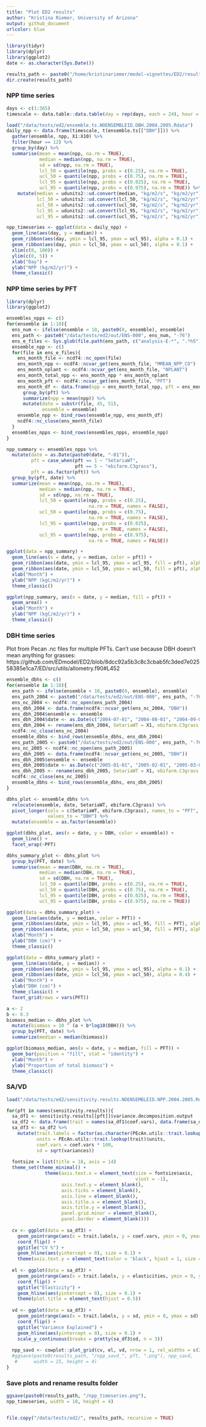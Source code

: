 ```yaml
---
title: "Plot ED2 results"
author: "Kristina Riemer, University of Arizona"
output: github_document
urlcolor: blue
---
```


```r
library(tidyr)
library(dplyr)
library(ggplot2)
date <- as.character(Sys.Date())

results_path <- paste0("/home/kristinariemer/model-vignettes/ED2/results/", date)
dir.create(results_path)
```

### NPP time series

```r
days <- c(1:365)
timescale <- data.table::data.table(day = rep(days, each = 24), hour = 0:23)

load("/data/tests/ed2/ensemble.ts.NOENSEMBLEID.DBH.2004.2005.Rdata")
daily_npp <- data.frame(timescale, t(ensemble.ts[["DBH"]])) %>%
  gather(ensemble, npp, X1:X10) %>%
  filter(hour == 12) %>%
  group_by(day) %>%
  summarise(mean = mean(npp, na.rm = TRUE),
            median = median(npp, na.rm = TRUE),
            sd = sd(npp, na.rm = TRUE),
            lcl_50 = quantile(npp, probs = c(0.25), na.rm = TRUE),
            ucl_50 = quantile(npp, probs = c(0.75), na.rm = TRUE),
            lcl_95 = quantile(npp, probs = c(0.025), na.rm = TRUE),
            ucl_95 = quantile(npp, probs = c(0.975), na.rm = TRUE)) %>% 
    mutate(median = udunits2::ud.convert(median, "kg/m2/s", "kg/m2/yr"), 
           lcl_50 = udunits2::ud.convert(lcl_50, "kg/m2/s", "kg/m2/yr"), 
           ucl_50 = udunits2::ud.convert(ucl_50, "kg/m2/s", "kg/m2/yr"), 
           lcl_95 = udunits2::ud.convert(lcl_95, "kg/m2/s", "kg/m2/yr"), 
           ucl_95 = udunits2::ud.convert(ucl_95, "kg/m2/s", "kg/m2/yr"))

npp_timeseries <- ggplot(data = daily_npp) +
  geom_line(aes(day, y = median)) +
  geom_ribbon(aes(day, ymin = lcl_95, ymax = ucl_95), alpha = 0.1) +
  geom_ribbon(aes(day, ymin = lcl_50, ymax = ucl_50), alpha = 0.1) +
  xlim(c(0, 100)) +
  ylim(c(0, 5)) +
  xlab("Day") +
  ylab("NPP (kg/m2/yr)") +
  theme_classic()
```

### NPP time series by PFT

```r
library(dplyr)
library(ggplot2)

ensembles_npps <- c()
for(ensemble in 1:10){ 
  ens_num <- ifelse(ensemble < 10, paste0(0, ensemble), ensemble)
  ens_path <- paste0("/data/tests/ed2/out/ENS-000", ens_num, "-76")
  ens_e_files <- Sys.glob(file.path(ens_path, c("analysis-E-*", ".*h5")))
  ensemble_npp <- c()
  for(file in ens_e_files){
    ens_month_file <- ncdf4::nc_open(file)
    ens_month_npp <- ncdf4::ncvar_get(ens_month_file, "MMEAN_NPP_CO")
    ens_month_nplant <- ncdf4::ncvar_get(ens_month_file, "NPLANT")
    ens_month_total_npp <- ens_month_npp * ens_month_nplant
    ens_month_pft <- ncdf4::ncvar_get(ens_month_file, "PFT")
    ens_month_df <- data.frame(npp = ens_month_total_npp, pft = ens_month_pft) %>% 
      group_by(pft) %>% 
      summarize(npp = mean(npp)) %>% 
      mutate(date = substr(file, 45, 51), 
             ensemble = ensemble)
    ensemble_npp <- bind_rows(ensemble_npp, ens_month_df)
    ncdf4::nc_close(ens_month_file)
  }
  ensembles_npps <- bind_rows(ensembles_npps, ensemble_npp)
}

npp_summary <- ensembles_npps %>% 
  mutate(date = as.Date(paste0(date, "-01")), 
         pft = case_when(pft == 1 ~ "SetariaWT", 
                         pft == 5 ~ "ebifarm.C3grass"), 
         pft = as.factor(pft)) %>% 
  group_by(pft, date) %>% 
  summarize(mean = mean(npp, na.rm = TRUE),
            median = median(npp, na.rm = TRUE),
            sd = sd(npp, na.rm = TRUE),
            lcl_50 = quantile(npp, probs = c(0.25), 
                              na.rm = TRUE, names = FALSE),
            ucl_50 = quantile(npp, probs = c(0.75), 
                              na.rm = TRUE, names = FALSE),
            lcl_95 = quantile(npp, probs = c(0.025), 
                              na.rm = TRUE, names = FALSE),
            ucl_95 = quantile(npp, probs = c(0.975), 
                              na.rm = TRUE, names = FALSE))

ggplot(data = npp_summary) +
  geom_line(aes(x = date, y = median, color = pft)) +
  geom_ribbon(aes(date, ymin = lcl_95, ymax = ucl_95, fill = pft), alpha = 0.1) +
  geom_ribbon(aes(date, ymin = lcl_50, ymax = ucl_50, fill = pft), alpha = 0.4) +
  xlab("Month") +
  ylab("NPP (kgC/m2/yr)") +
  theme_classic()

ggplot(npp_summary, aes(x = date, y = median, fill = pft)) +
  geom_area() +
  xlab("Month") +
  ylab("NPP (kgC/m2/yr)") +
  theme_classic()
```


### DBH time series

Plot from Pecan .nc files for multiple PFTs. Can't use because DBH doesn't mean anything for grasses: https://github.com/EDmodel/ED2/blob/8dcc92a5b3c8c3cbab5fc3ded7e02558385e1ca7/ED/src/utils/allometry.f90#L452

```r
ensemble_dbhs <- c()
for(ensemble in 1:10){
  ens_path <- ifelse(ensemble < 10, paste0(0, ensemble), ensemble)
  ens_path_2004 <- paste0("/data/tests/ed2/out/ENS-000", ens_path, "-76/2004.nc")
  ens_nc_2004 <- ncdf4::nc_open(ens_path_2004)
  ens_dbh_2004 <- data.frame(ncdf4::ncvar_get(ens_nc_2004, "DBH"))
  ens_dbh_2004$ensemble <- ensemble
  ens_dbh_2004$date <- as.Date(c("2004-07-01", "2004-08-01", "2004-09-01", "2004-10-01", "2004-11-01", "2004-12-01"))
  ens_dbh_2004 <- rename(ens_dbh_2004, SetariaWT = X1, ebifarm.C3grass = X2)
  ncdf4::nc_close(ens_nc_2004)
  ensemble_dbhs <- bind_rows(ensemble_dbhs, ens_dbh_2004)
  ens_path_2005 <- paste0("/data/tests/ed2/out/ENS-000", ens_path, "-76/2005.nc")
  ens_nc_2005 <- ncdf4::nc_open(ens_path_2005)
  ens_dbh_2005 <- data.frame(ncdf4::ncvar_get(ens_nc_2005, "DBH"))
  ens_dbh_2005$ensemble <- ensemble
  ens_dbh_2005$date <- as.Date(c("2005-01-01", "2005-02-01", "2005-03-01", "2005-04-01", "2005-05-01"))
  ens_dbh_2005 <- rename(ens_dbh_2005, SetariaWT = X1, ebifarm.C3grass = X2)
  ncdf4::nc_close(ens_nc_2005)
  ensemble_dbhs <- bind_rows(ensemble_dbhs, ens_dbh_2005)
}

dbhs_plot <- ensemble_dbhs %>% 
  relocate(ensemble, date, SetariaWT, ebifarm.C3grass) %>% 
  pivot_longer(cols = c(SetariaWT, ebifarm.C3grass), names_to = "PFT", 
               values_to = "DBH") %>% 
  mutate(ensemble = as.factor(ensemble))

ggplot(dbhs_plot, aes(x = date, y = DBH, color = ensemble)) +
  geom_line() +
  facet_wrap(~PFT)

dbhs_summary_plot <- dbhs_plot %>% 
  group_by(PFT, date) %>%
  summarise(mean = mean(DBH, na.rm = TRUE),
            median = median(DBH, na.rm = TRUE),
            sd = sd(DBH, na.rm = TRUE),
            lcl_50 = quantile(DBH, probs = c(0.25), na.rm = TRUE),
            ucl_50 = quantile(DBH, probs = c(0.75), na.rm = TRUE),
            lcl_95 = quantile(DBH, probs = c(0.025), na.rm = TRUE),
            ucl_95 = quantile(DBH, probs = c(0.975), na.rm = TRUE))

ggplot(data = dbhs_summary_plot) +
  geom_line(aes(date, y = median, color = PFT)) +
  geom_ribbon(aes(date, ymin = lcl_95, ymax = ucl_95, fill = PFT), alpha = 0.1) +
  geom_ribbon(aes(date, ymin = lcl_50, ymax = ucl_50, fill = PFT), alpha = 0.4) +
  xlab("Month") +
  ylab("DBH (cm)") +
  theme_classic()

ggplot(data = dbhs_summary_plot) +
  geom_line(aes(date, y = median)) +
  geom_ribbon(aes(date, ymin = lcl_95, ymax = ucl_95), alpha = 0.1) +
  geom_ribbon(aes(date, ymin = lcl_50, ymax = ucl_50), alpha = 0.4) +
  xlab("Month") +
  ylab("DBH (cm)") +
  theme_classic() +
  facet_grid(rows = vars(PFT))

a <- 2                        
b <- 0.3
biomass_median <- dbhs_plot %>% 
  mutate(biomass = 10 ^ (a + b*log10(DBH))) %>% 
  group_by(PFT, date) %>% 
  summarize(median = median(biomass))

ggplot(biomass_median, aes(x = date, y = median, fill = PFT)) +
  geom_bar(position = "fill", stat = "identity") +
  xlab("Month") +
  ylab("Proportion of total biomass") +
  theme_classic()
```

### SA/VD

```r
load("/data/tests/ed2/sensitivity.results.NOENSEMBLEID.NPP.2004.2005.Rdata")

for(pft in names(sensitivity.results)){
  sa_df1 <- sensitivity.results[[pft]]$variance.decomposition.output
  sa_df2 <- data.frame(trait = names(sa_df1$coef.vars), data.frame(sa_df1))
  sa_df3 <- sa_df2 %>%
    mutate(trait.labels = factor(as.character(PEcAn.utils::trait.lookup(trait)$figid)),
           units = PEcAn.utils::trait.lookup(trait)$units,
           coef.vars = coef.vars * 100,
           sd = sqrt(variances))
  
  fontsize = list(title = 18, axis = 14)
  theme_set(theme_minimal() +
              theme(axis.text.x = element_text(size = fontsize$axis,
                                               vjust = -1),
                    axis.text.y = element_blank(),
                    axis.ticks = element_blank(),
                    axis.line = element_blank(),
                    axis.title.x = element_blank(),
                    axis.title.y = element_blank(),
                    panel.grid.minor = element_blank(),
                    panel.border = element_blank()))
  
  cv <- ggplot(data = sa_df3) +
    geom_pointrange(aes(x = trait.labels, y = coef.vars, ymin = 0, ymax = coef.vars), alpha = 0.5, size = 1.25, position = position_dodge(width = c(-0.4))) +
    coord_flip() +
    ggtitle("CV %") +
    geom_hline(aes(yintercept = 0), size = 0.1) +
    theme(axis.text.y = element_text(color = 'black', hjust = 1, size = fontsize$axis))
  
  el <- ggplot(data = sa_df3) +
    geom_pointrange(aes(x = trait.labels, y = elasticities, ymin = 0, ymax = elasticities), alpha = 0.5, size = 1.25, position = position_dodge(width = c(-0.4))) +
    coord_flip() +
    ggtitle("Elasticity") +
    geom_hline(aes(yintercept = 0), size = 0.1) +
    theme(plot.title = element_text(hjust = 0.5))
  
  vd <- ggplot(data = sa_df3) +
    geom_pointrange(aes(x = trait.labels, y = sd, ymin = 0, ymax = sd), alpha = 0.5, size = 1.25, position = position_dodge(width = c(-0.4))) +
    coord_flip() +
    ggtitle("Variance Explained") +
    geom_hline(aes(yintercept = 0), size = 0.1) +
    scale_y_continuous(breaks = pretty(sa_df3$sd, n = 3))
  
  npp_savd <- cowplot::plot_grid(cv, el, vd, nrow = 1, rel_widths = c(2, 1, 1))
  #ggsave(paste0(results_path, "/npp_savd_", pft, ".png"), npp_savd, 
   #      width = 15, height = 4)
}
```




### Save plots and rename results folder

```r


ggsave(paste0(results_path, "/npp_timeseries.png"),
npp_timeseries, width = 10, height = 4)


file.copy("/data/tests/ed2/", results_path, recursive = TRUE)
```
